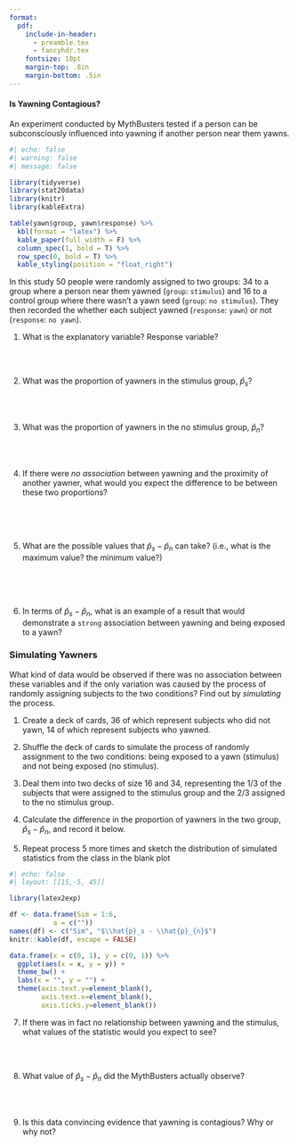 ```yaml
---
format:
  pdf:
    include-in-header:
      - preamble.tex
      - fancyhdr.tex
    fontsize: 10pt
    margin-top: .8in
    margin-bottom: .5in
---
```


\thispagestyle{empty}

\begin{center}
\textsc{Stat 20: PS 5.2 Hypothesis Tests} \\
\noindent\rule{12cm}{0.4pt}
\end{center}

#### Is Yawning Contagious?

An experiment conducted by MythBusters tested if a person can be subconsciously influenced into yawning if another person near them yawns.

```r
#| echo: false
#| warning: false
#| message: false

library(tidyverse)
library(stat20data)
library(knitr)
library(kableExtra)

table(yawn$group, yawn$response) %>%
  kbl(format = "latex") %>%
  kable_paper(full_width = F) %>%
  column_spec(1, bold = T) %>%
  row_spec(0, bold = T) %>%
  kable_styling(position = "float_right")
```

In this study 50 people were randomly assigned to two groups: 34 to a group where a person near them yawned (`group`: `stimulus`) and 16 to a control group where there wasn't a yawn seed (`group`: `no stimulus`). They then recorded the whether each subject yawned (`response`: `yawn`) or not (`response`: `no yawn`).

(@) What is the explanatory variable?  Response variable? 

\
\

(@) What was the proportion of yawners in the stimulus group, $\hat{p}_s$?

\
\

(@) What was the proportion of yawners in the no stimulus group, $\hat{p}_n$?

\
\

(@) If there were *no association* between yawning and the proximity of another yawner, what would you expect the difference to be between these two proportions?

\
\
\

(@) What are the possible values that $\hat{p}_s - \hat{p}_{n}$ can take? (i.e., what is the maximum value? the minimum value?)

\
\
\

(@) In terms of $\hat{p}_s - \hat{p}_{n}$, what is an example of a result that would demonstrate a `strong` association between yawning and being exposed to a yawn?


\newpage

### Simulating Yawners

What kind of data would be observed if there was no association between these variables and if the only variation was caused by the process of randomly assigning subjects to the two conditions? Find out by *simulating* the process.

1. Create a deck of cards, 36 of which represent subjects who did not yawn, 14 of which represent subjects who yawned.

2. Shuffle the deck of cards to simulate the process of randomly assignment to the two conditions: being exposed to a yawn (stimulus) and not being exposed (no stimulus).

3. Deal them into two decks of size 16 and 34, representing the 1/3 of the subjects that were assigned to the stimulus group and the 2/3 assigned to the no stimulus group.

4. Calculate the difference in the proportion of yawners in the two group, $\hat{p}_s - \hat{p}_{n}$, and record it below.

5. Repeat process 5 more times and sketch the distribution of simulated statistics from the class in the blank plot

\renewcommand{\arraystretch}{1.5}

```r
#| echo: false
#| layout: [[15,-5, 45]]

library(latex2exp)

df <- data.frame(Sim = 1:6,
           a = c(""))
names(df) <- c("Sim", "$\\hat{p}_s - \\hat{p}_{n}$")
knitr::kable(df, escape = FALSE)

data.frame(x = c(0, 1), y = c(0, 1)) %>%
  ggplot(aes(x = x, y = y)) +
  theme_bw() +
  labs(x = "", y = "") +
  theme(axis.text.y=element_blank(),
        axis.text.x=element_blank(),
        axis.ticks.y=element_blank())
```

(@) If there was in fact no relationship between yawning and the stimulus, what values of the statistic would you expect to see?

\
\

(@)  What value of $\hat{p}_s - \hat{p}_{n}$ did the MythBusters actually observe?

\
\

(@) Is this data convincing evidence that yawning is contagious? Why or why not?

